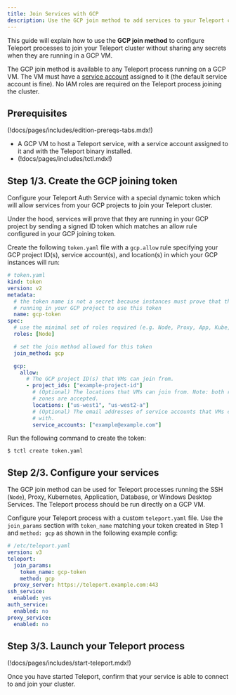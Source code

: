 ```yaml
---
title: Join Services with GCP
description: Use the GCP join method to add services to your Teleport cluster.
---
```


This guide will explain how to use the **GCP join method** to configure Teleport
processes to join your Teleport cluster without sharing any secrets when they
are running in a GCP VM.

The GCP join method is available to any Teleport process running on a GCP VM.
The VM must have a
[service account](https://cloud.google.com/compute/docs/access/create-enable-service-accounts-for-instances)
assigned to it (the default service account is fine). No IAM roles are required
on the Teleport process joining the cluster.

## Prerequisites

(!docs/pages/includes/edition-prereqs-tabs.mdx!)

- A GCP VM to host a Teleport service, with a service account assigned to it
  and with the Teleport binary installed.
- (!docs/pages/includes/tctl.mdx!)

## Step 1/3. Create the GCP joining token

Configure your Teleport Auth Service with a special dynamic token which will
allow services from your GCP projects to join your Teleport cluster.

Under the hood, services will prove that they are running in your GCP project
by sending a signed ID token which matches an allow rule configured in your GCP
joining token.

Create the following `token.yaml` file with a `gcp.allow` rule specifying your GCP
project ID(s), service account(s), and location(s) in which your GCP instances
will run:

```yaml
# token.yaml
kind: token
version: v2
metadata:
  # the token name is not a secret because instances must prove that they are
  # running in your GCP project to use this token
  name: gcp-token
spec:
  # use the minimal set of roles required (e.g. Node, Proxy, App, Kube, DB, WindowsDesktop)
  roles: [Node]

  # set the join method allowed for this token
  join_method: gcp

  gcp:
    allow:
      # The GCP project ID(s) that VMs can join from.
      - project_ids: ["example-project-id"]
        # (Optional) The locations that VMs can join from. Note: both regions and
        # zones are accepted.
        locations: ["us-west1", "us-west2-a"]
        # (Optional) The email addresses of service accounts that VMs can join
        # with.
        service_accounts: ["example@example.com"]
```

Run the following command to create the token:

```code
$ tctl create token.yaml
```

## Step 2/3. Configure your services

The GCP join method can be used for Teleport processes running the SSH (`Node`), Proxy,
Kubernetes, Application, Database, or Windows Desktop Services. The Teleport
process should be run directly on a GCP VM.

Configure your Teleport process with a custom `teleport.yaml` file. Use the
`join_params` section with `token_name` matching your token created in Step 1
and `method: gcp` as shown in the following example config:

```yaml
# /etc/teleport.yaml
version: v3
teleport:
  join_params:
    token_name: gcp-token
    method: gcp
  proxy_server: https://teleport.example.com:443
ssh_service:
  enabled: yes
auth_service:
  enabled: no
proxy_service:
  enabled: no
```

## Step 3/3. Launch your Teleport process

(!docs/pages/includes/start-teleport.mdx!)

Once you have started Teleport, confirm that your service is able to connect to
and join your cluster.
